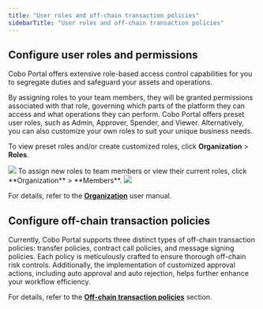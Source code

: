 ```yaml
---
title: "User roles and off-chain transaction policies"
sidebarTitle: "User roles and off-chain transaction policies"
---
```


## Configure user roles and permissions

Cobo Portal offers extensive role-based access control capabilities for you to segregate duties and safeguard your assets and operations.

By assigning roles to your team members, they will be granted permissions associated with that role, governing which parts of the platform they can access and what operations they can perform. Cobo Portal offers preset user roles, such as Admin, Approver, Spender, and Viewer. Alternatively, you can also customize your own roles to suit your unique business needs.

To view preset roles and/or create customized roles, click **Organization** > **Roles**.

<img src="/images/exchange-wallet/22.png" className="screenshot_full_screen"/>
To assign new roles to team members or view their current roles, click **Organization** > **Members**.

<img src="/images/exchange-wallet/23.png" className="screenshot_full_screen"/>

For details, refer to the [**Organization**](/portal/organization/introduction) user manual.


## Configure off-chain transaction policies

Currently, Cobo Portal supports three distinct types of off-chain transaction policies: transfer policies, contract call policies, and message signing policies. Each policy is meticulously crafted to ensure thorough off-chain risk controls. Additionally, the implementation of customized approval actions, including auto approval and auto rejection, helps further enhance your workflow efficiency.

For details, refer to the [**Off-chain transaction policies**](/portal/risk-controls/off-chain-tx-types) section.